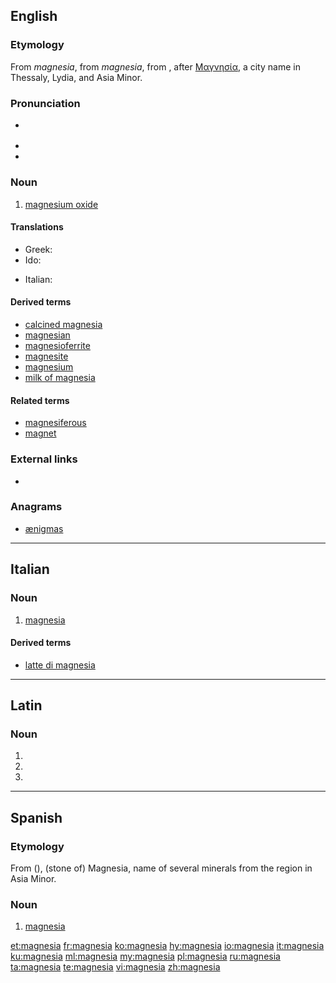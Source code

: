 {{also|Magnesia|magnésia}}
==English==

===Etymology===
From {{etyl|enm|en}} ''magnesia'', from {{etyl|LL.|en}} ''magnesia'', from {{etyl|grc|en}} {{m|grc|μαγνησία}}, after [[Μαγνησία]], a city name in Thessaly, Lydia, and Asia Minor.

===Pronunciation===
* {{a|GenAm}} {{IPA|/ˌmæɡˈniʒə/|lang=en}}
* {{hyphenation|mag|ne|sia|lang=en}}
* {{rhymes|iːʒə|lang=en}}

===Noun===
{{en-noun|-}}

# {{context|mineral|lang=en}} [[magnesium oxide]]

====Translations====
{{trans-top|magnesium oxide}}
* Greek: {{t+|el|μαγνησία|f}}
* Ido: {{t+|io|magnezio}}
{{trans-mid}}
* Italian: {{t+|it|magnesia|f}}
{{trans-bottom}}

====Derived terms====
* [[calcined magnesia]]
* [[magnesian]]
* [[magnesioferrite]]
* [[magnesite]]
* [[magnesium]]
* [[milk of magnesia]]<!--not "milk of Magnesia"-->

====Related terms====
* [[magnesiferous]]
* [[magnet]]

===External links===
* {{pedialite|Magnesium oxide}}

===Anagrams===
* [[ænigmas#English|ænigmas]]

----

==Italian==

===Noun===
{{it-noun|f}}

# {{context|mineral|lang=it}} [[#English|magnesia]]

====Derived terms====
* [[latte di magnesia]]

----

==Latin==

===Noun===
{{la-noun-form|magnēsia}}

# {{inflection of|magnēsium||nom|p|lang=la}}
# {{inflection of|magnēsium||acc|p|lang=la}}
# {{inflection of|magnēsium||voc|p|lang=la}}

----

==Spanish==

===Etymology===
From {{etyl|grc|es}} {{term|Μαγνησία|lang=grc}} ({{term|λίθος|lang=grc}}), (stone of) Magnesia, name of several minerals from the region in Asia Minor.

===Noun===
{{es-noun|f}}

# {{context|mineral|lang=es}} [[#English|magnesia]]

[[et:magnesia]]
[[fr:magnesia]]
[[ko:magnesia]]
[[hy:magnesia]]
[[io:magnesia]]
[[it:magnesia]]
[[ku:magnesia]]
[[ml:magnesia]]
[[my:magnesia]]
[[pl:magnesia]]
[[ru:magnesia]]
[[ta:magnesia]]
[[te:magnesia]]
[[vi:magnesia]]
[[zh:magnesia]]